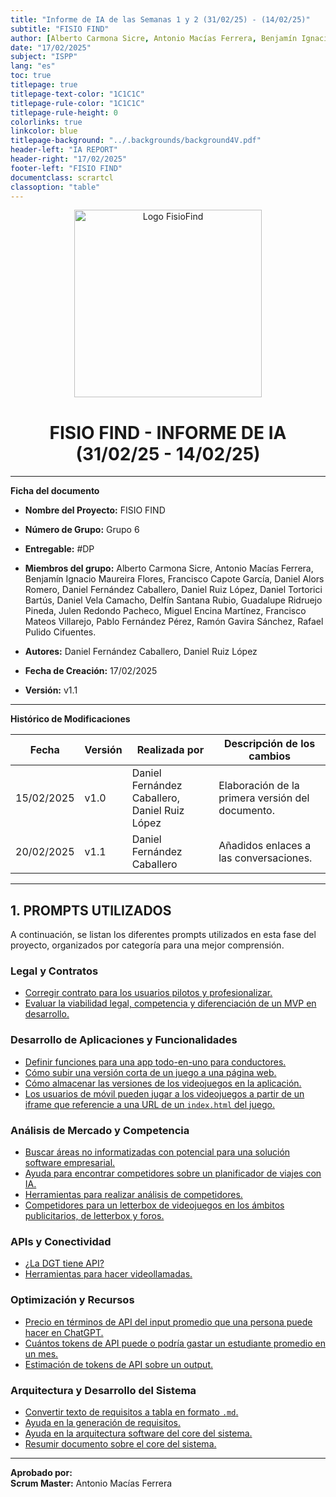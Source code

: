 ```yaml
---
title: "Informe de IA de las Semanas 1 y 2 (31/02/25) - (14/02/25)"
subtitle: "FISIO FIND"
author: [Alberto Carmona Sicre, Antonio Macías Ferrera, Benjamín Ignacio Maureira Flores, Francisco Capote García, Daniel Alors Romero, Daniel Fernández Caballero, Daniel Ruiz López, Daniel Tortorici Bartús, Daniel Vela Camacho, Delfín Santana Rubio, Guadalupe Ridruejo Pineda, Julen Redondo Pacheco, Miguel Encina Martínez, Francisco Mateos Villarejo, Pablo Fernández Pérez, Ramón Gavira Sánchez, Rafael Pulido Cifuentes]                                                # CHANGE IF NEEDED
date: "17/02/2025"
subject: "ISPP"
lang: "es"
toc: true
titlepage: true
titlepage-text-color: "1C1C1C"
titlepage-rule-color: "1C1C1C"
titlepage-rule-height: 0
colorlinks: true
linkcolor: blue
titlepage-background: "../.backgrounds/background4V.pdf"
header-left: "IA REPORT"
header-right: "17/02/2025"
footer-left: "FISIO FIND"
documentclass: scrartcl
classoption: "table"
---
```


<!-- Portada con Logo -->

<p align="center">
  <img
    src="../../../.img/Logo_FisioFind_Verde_sin_fondo.PNG"
    alt="Logo FisioFind"
    width="300"
  />
</p>

<h1 align="center" style={{ fontSize: "30px", fontWeight: "bold" }}>
  FISIO FIND - INFORME DE IA (31/02/25 - 14/02/25)
</h1>

---
**Ficha del documento**

- **Nombre del Proyecto:** FISIO FIND

- **Número de Grupo:** Grupo 6

- **Entregable:** #DP

- **Miembros del grupo:** Alberto Carmona Sicre, Antonio Macías Ferrera, Benjamín Ignacio Maureira Flores, Francisco Capote García, Daniel Alors Romero, Daniel Fernández Caballero, Daniel Ruiz López, Daniel Tortorici Bartús, Daniel Vela Camacho, Delfín Santana Rubio, Guadalupe Ridruejo Pineda, Julen Redondo Pacheco, Miguel Encina Martínez, Francisco Mateos Villarejo, Pablo Fernández Pérez, Ramón Gavira Sánchez, Rafael Pulido Cifuentes.

- **Autores:** Daniel Fernández Caballero, Daniel Ruiz López

- **Fecha de Creación:** 17/02/2025  

- **Versión:** v1.1



---

**Histórico de Modificaciones**

| Fecha      | Versión | Realizada por   | Descripción de los cambios                       |
| ---------- | ------- | --------------- | ------------------------------------------------ |
| 15/02/2025 | v1.0    | Daniel Fernández Caballero, Daniel Ruiz López | Elaboración de la primera versión del documento. |
| 20/02/2025 | v1.1    | Daniel Fernández Caballero | Añadidos enlaces a las conversaciones. |

---

## 1. PROMPTS UTILIZADOS  

A continuación, se listan los diferentes prompts utilizados en esta fase del proyecto, organizados por categoría para una mejor comprensión.

### **Legal y Contratos**
- [Corregir contrato para los usuarios pilotos y profesionalizar.](https://chatgpt.com/share/67aa3383-7044-800f-b127-73b143c7336e)
- [Evaluar la viabilidad legal, competencia y diferenciación de un MVP en desarrollo.](https://chatgpt.com/share/67ab381d-7abc-8004-91b9-3a00dab4e67b)  

### **Desarrollo de Aplicaciones y Funcionalidades**
- [Definir funciones para una app todo-en-uno para conductores.](https://chatgpt.com/share/67aa33b8-2374-8004-a2c0-bf5320d9e7c7)  
- [Cómo subir una versión corta de un juego a una página web.](https://chatgpt.com/share/67a9c6e8-cfc0-800b-8040-1a10eb65efd1)
- [Cómo almacenar las versiones de los videojuegos en la aplicación.](https://chatgpt.com/share/67a9c6e8-cfc0-800b-8040-1a10eb65efd1)  
- [Los usuarios de móvil pueden jugar a los videojuegos a partir de un iframe que referencie a una URL de un `index.html` del juego.](https://chatgpt.com/share/67a9c6e8-cfc0-800b-8040-1a10eb65efd1)  

###  **Análisis de Mercado y Competencia**
-  [Buscar áreas no informatizadas con potencial para una solución software empresarial.](https://chatgpt.com/share/67aa4767-2ba8-8001-b8f9-7a3cf1196c59)
-  [Ayuda para encontrar competidores sobre un planificador de viajes con IA.](https://chatgpt.com/share/67aa49e5-7454-8009-b2ce-cf0c301eda16)  
-  [Herramientas para realizar análisis de competidores.](https://chatgpt.com/share/67aa49e5-7454-8009-b2ce-cf0c301eda16)  
-  [Competidores para un letterbox de videojuegos en los ámbitos publicitarios, de letterbox y foros.](https://chatgpt.com/share/67aa49e5-7454-8009-b2ce-cf0c301eda16)  

###  **APIs y Conectividad**
-  [¿La DGT tiene API?](https://chatgpt.com/share/67aa49fd-eb14-8009-8204-a709623f3162s)  
-  [Herramientas para hacer videollamadas.](https://chatgpt.com/share/67acf098-0f18-800e-8feb-6f56ed31f5bc)  

###  **Optimización y Recursos**
- [Precio en términos de API del input promedio que una persona puede hacer en ChatGPT.](https://chatgpt.com/share/67ab37fd-fa6c-8004-8867-554597d624b7)  
- [Cuántos tokens de API puede o podría gastar un estudiante promedio en un mes.](https://chatgpt.com/share/67ab37fd-fa6c-8004-8867-554597d624b7)  
- [Estimación de tokens de API sobre un output.](https://chatgpt.com/share/67ab37fd-fa6c-8004-8867-554597d624b7)

### **Arquitectura y Desarrollo del Sistema**
- [Convertir texto de requisitos a tabla en formato `.md`.](https://chatgpt.com/share/67ac7a11-1e2c-800f-9e63-9158a26179a5)
- [Ayuda en la generación de requisitos.](https://chatgpt.com/share/67ac7ac5-10bc-8001-91b5-86041d36a56d)
- [Ayuda en la arquitectura software del core del sistema.](https://chatgpt.com/share/67acd0a0-3d38-8013-b640-df69524c0e53) 
- [Resumir documento sobre el core del sistema.](https://chatgpt.com/share/67acd0a0-3d38-8013-b640-df69524c0e53)

---

**Aprobado por:**  
**Scrum Master:** Antonio Macías Ferrera
